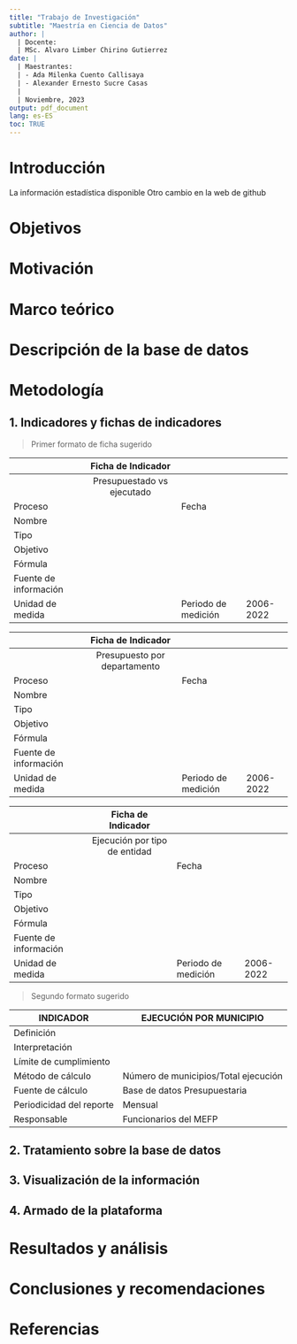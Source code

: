 ```yaml
---
title: "Trabajo de Investigación"
subtitle: "Maestría en Ciencia de Datos"
author: |
  | Docente: 
  | MSc. Alvaro Limber Chirino Gutierrez
date: |
  | Maestrantes: 
  | - Ada Milenka Cuento Callisaya
  | - Alexander Ernesto Sucre Casas
  | 
  | Noviembre, 2023
output: pdf_document
lang: es-ES
toc: TRUE
---
```


\pagebreak
# Introducción
La información estadística disponible
Otro cambio en la web de github

#   Objetivos


#   Motivación

#   Marco teórico

#   Descripción de la base de datos

# Metodología

## 1. Indicadores y fichas de indicadores

>Primer formato de ficha sugerido

||Ficha de Indicador|||
|-----|:-----:|-----|-----|
||Presupuestado vs ejecutado|||
|Proceso||Fecha||
|Nombre||||
|Tipo||||
|Objetivo||||
|Fórmula||||
|Fuente de información||||
|Unidad de medida||Periodo de medición|2006-2022|



||Ficha de Indicador|||
|-----|:-----:|-----|-----|
||Presupuesto por departamento|||
|Proceso||Fecha||
|Nombre||||
|Tipo||||
|Objetivo||||
|Fórmula||||
|Fuente de información||||
|Unidad de medida||Periodo de medición|2006-2022|



||Ficha de Indicador|||
|-----|:-----:|-----|-----|
||Ejecución por tipo de entidad|||
|Proceso||Fecha||
|Nombre||||
|Tipo||||
|Objetivo||||
|Fórmula||||
|Fuente de información||||
|Unidad de medida||Periodo de medición|2006-2022|


>Segundo formato sugerido

|INDICADOR|EJECUCIÓN POR MUNICIPIO|
|-----|-----|
|Definición||
|Interpretación||
|Límite de cumplimiento||
|Método de cálculo|Número de municipios/Total ejecución|
|Fuente de cálculo|Base de datos Presupuestaria|
|Periodicidad del reporte|Mensual|
|Responsable|Funcionarios del MEFP|


## 2. Tratamiento sobre la base de datos

## 3. Visualización de la información

## 4. Armado de la plataforma

# Resultados y análisis

# Conclusiones y recomendaciones

# Referencias

